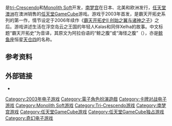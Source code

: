 {{Unreferenced|time=2014-09-07T05:53:10+00:00}}

{{NoteTA
| G1=Games
}}
{{Infobox VG
| title = 霸天开拓史 永恒之翼与失落之海
| japanese = バテン・カイトス 終わらない翼と失われた海
| english = Baten Kaitos: Eternal Wings and the Lost Ocean
| image =
| caption =
| developer = [[tri-Crescendo|tri-Crescendo]]<br />[[Monolith_Soft|Monolith Soft]]
| publisher = [[南梦宫|南梦宫]]
| distributor = {{vgr|AU|[[任天堂|任天堂]]}}
| designer = [[本根康之|本根康之]]<br />[[初芝弘也|初芝弘也]]
| writer = [[加藤正人|加藤正人]]
| composer = [[樱庭统|樱庭统]]
| released = {{vgr|JP|2003年12月5日|NA|2004年11月16日|EU|2005年4月1日|AU|2005年5月19日}}
| genre = [[电子角色扮演游戏|角色扮演]]
| modes = [[单人电子游戏|单人]]
| platforms = [[任天堂GameCube|任天堂GameCube]]
}}

{{Vgname|霸天开拓史 永恒之翼与失落之海|ja=バテン・カイトス 終わらない翼と失われた海|en=Baten Kaitos: Eternal Wings and the Lost Ocean}}是[[tri-Crescendo|tri-Crescendo]]和[[Monolith_Soft|Monolith Soft]]开发，[[南梦宫|南梦宫]]在日本、北美和欧洲发行，[[任天堂澳洲|任天堂澳洲]]在澳洲销售的[[任天堂GameCube|任天堂GameCube]]游戏。游戏于2003年首发，是霸天开拓史系列的第一作，情节设定于2006年续作《[[霸天开拓史II_创始之翼与诸神之子|霸天开拓史II 创始之翼与诸神之子]]》之后。游戏讲述生活在浮空岛云之王国的年轻人Kalas和同伴Xelha的故事。中文标题“霸天开拓史”为音译，其原文为阿拉伯语的“鲸之腹”或“海怪之腹”（{{rtl-lang|ar|بطن قيتوس}}），亦是[[鲸鱼座|鲸鱼座]]恒星[[天仓四|天仓四]]的名称。

== 参考资料 ==
{{reflist}}

== 外部链接 ==
* {{Official|http://www.bandainamcogames.co.jp/cs/list/batenkaitos/}}{{ja}}

{{DEFAULTSORT:Baten Kaitosu Owaranai Tsubasa to Ushinawareta Umi}}
[[Category:2003年电子游戏|Category:2003年电子游戏]]
[[Category:電子角色扮演遊戲|Category:電子角色扮演遊戲]]
[[Category:卡牌对战电子游戏|Category:卡牌对战电子游戏]]
[[Category:Monolith_Soft游戏|Category:Monolith Soft游戏]]
[[Category:Tri-Crescendo游戏|Category:Tri-Crescendo游戏]]
[[Category:南梦宫游戏|Category:南梦宫游戏]]
[[Category:任天堂GameCube游戏|Category:任天堂GameCube游戏]]
[[Category:任天堂GameCube独占游戏|Category:任天堂GameCube独占游戏]]
[[Category:奇幻电子游戏|Category:奇幻电子游戏]]

{{rpg-videogame-stub}}